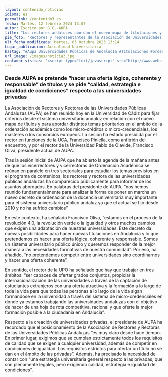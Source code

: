 ```yaml
---
layout: contenido_noticias
idioma: es
permalink: /contenido3_es
fecha: Martes, 12 febrero 2024 13:07
autor: Escrito por G.C.-AUPA
title: "Los rectores andaluces abordan el nuevo mapa de titulaciones y piden igualdad respecto a las universidades privadas"
pie_foto: "Rectores y representantes de la Asociación de Universidades Públicas Andaluzas (AUPA)"
ult_fecha_modificada: Martes, 03 Octubre 2023 13:14
Lugar_publicacion: Actualidad Universitaria
hastag: "#Aupa Universidades Públicas de Andalucía #Titulaciones #ordenación académica #universidades privadas"
url_image: /images/noticia3.jpg
contador_visitas: '<script type="text/javascript" src="http://www.websitegoodies.com/counter.php?id=75448&color=%231253bd"></script>'
---
```


### Desde AUPA se pretende “hacer una oferta lógica, coherente y responsable” de títulos y se pide “calidad, estrategia e igualdad de condiciones” respecto a las universidades privadas

La Asociación de Rectores y Rectoras de las Universidades Públicas Andaluzas (AUPA) se han reunido hoy en la Universidad de Cádiz para fijar criterios desde el sistema universitario andaluz en relación con el nuevo mapa de títulos y para abordar distintos temas prioritarios en el ámbito de la ordenación académica como los micro-créditos o micro-credenciales, los másteres o los consorcios europeos. La sesión ha estado presidida por el rector en funciones de la UCA, Francisco Piniella, como anfitrión del encuentro, y por el rector de la Universidad Pablo de Olavide, Francisco Oliva, presidente actual de AUPA.

Tras la sesión inicial de AUPA que ha abierto la agenda de la mañana antes de que los vicerrectores y vicerrectoras de Ordenación Académica se reúnan en paralelo en tres sectoriales para estudiar los temas previstos en el programa de contenidos, los rectores y rectora de las universidades públicas andaluzas ha comparecido públicamente para informar de los asuntos abordados. En palabras del presidente de AUPA, “nos hemos reunido fundamentalmente para analizar la forma de poner en marcha un nuevo decreto de ordenación de la docencia universitaria muy importante para el sistema universitario público andaluz ya que el actual se fijó desde 2010 y no ha sufrido cambios”

En este contexto, ha señalado Francisco Oliva, “estamos en el proceso de la revolución 4.0, la revolución verde o la igualdad y otros muchos cambios que exigen una adaptación de nuestras universidades. Este decreto da nuevas posibilidades para hacer nuevas titulaciones en Andalucía y lo que pretendemos es hacer una oferta lógica, coherente y responsable. Somos un sistema universitario público único y queremos responder de la mejor manera a las necesidades formativas de nuestra comunidad”. Por eso, ha añadido, “no pretendemos competir entre universidades sino coordinarnos y hacer una oferta coherente”.

En sentido, el rector de la UPO ha señalado que hay que trabajar en tres ámbitos: “ser capaces de ofertar grados conjuntos, propiciar la internacionalización de las universidades a través de la captación de estudiantes extranjeros con una oferta atractiva y la formación a lo largo de toda la vida para que todas las personas a lo largo de la vida sigan formándose en la universidad a través del sistema de micro-credenciales en donde ya estamos trabajando las universidades andaluzas con el objetivo de hacer de una hoja de rota competitiva, racional y que oferte la mejor formación posible a la ciudadanía en Andalucía”.

Respecto a la creación de universidades privadas, el presidente de AUPA ha recordado que el posicionamiento de la Asociación de Rectores y Rectoras de las Universidades Públicas Andaluzas “es muy claro desde hace tiempo. En primer lugar, exigimos que se cumplan estrictamente todos los requisitos de calidad que se exigen a cualquier universidad, además de competir en condiciones de igualdad. Los requisitos estrictos para ofertar un título no se dan en el ámbito de las privadas”. Además, ha precisado la necesidad de contar con “una estrategia universitaria general respecto a las privadas, que son plenamente legales, pero exigiendo calidad, estrategia e igualdad de condiciones”.